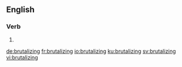 
==English==

===Verb===
{{head|en|present participle}}

# {{present participle of|brutalize|lang=en|nocat=1}}

[[de:brutalizing]]
[[fr:brutalizing]]
[[io:brutalizing]]
[[ku:brutalizing]]
[[sv:brutalizing]]
[[vi:brutalizing]]